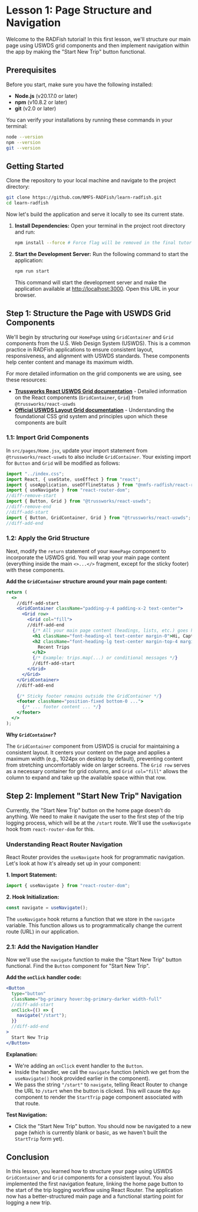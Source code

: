 
# Lesson 1: Page Structure and Navigation

Welcome to the RADFish tutorial! In this first lesson, we'll structure our main page using USWDS grid components and then implement navigation within the app by making the "Start New Trip" button functional.

## Prerequisites

Before you start, make sure you have the following installed:

- **Node.js** (v20.17.0 or later)
- **npm** (v10.8.2 or later)
- **git** (v2.0 or later)

You can verify your installations by running these commands in your terminal:

```bash
node --version
npm --version
git --version
```

## Getting Started

Clone the repository to your local machine and navigate to the project directory:

```bash
git clone https://github.com/NMFS-RADFish/learn-radfish.git
cd learn-radfish
```

Now let's build the application and serve it locally to see its current state.

1. **Install Dependencies:** Open your terminal in the project root directory and run:
   ```bash
   npm install --force # Force flag will be removed in the final tutorial
   ```

2. **Start the Development Server:** Run the following command to start the application:
   ```bash
   npm run start
   ```
   This command will start the development server and make the application available at [http://localhost:3000](http://localhost:3000). Open this URL in your browser.

## Step 1: Structure the Page with USWDS Grid Components

We'll begin by structuring our `HomePage` using `GridContainer` and `Grid` components from the U.S. Web Design System (USWDS). This is a common practice in RADFish applications to ensure consistent layout, responsiveness, and alignment with USWDS standards. These components help center content and manage its maximum width.

For more detailed information on the grid components we are using, see these resources:

- **[Trussworks React USWDS Grid documentation](https://trussworks.github.io/react-uswds/?path=/docs/components-grid--docs)** - Detailed information on the React components (`GridContainer`, `Grid`) from `@trussworks/react-uswds`
- **[Official USWDS Layout Grid documentation](https://designsystem.digital.gov/utilities/layout-grid/)** - Understanding the foundational CSS grid system and principles upon which these components are built

### 1.1: Import Grid Components

In `src/pages/Home.jsx`, update your import statement from `@trussworks/react-uswds` to also include `GridContainer`. Your existing import for `Button` and `Grid` will be modified as follows:

```jsx title="src/pages/Home.jsx"
import "../index.css";
import React, { useState, useEffect } from "react";
import { useApplication, useOfflineStatus } from "@nmfs-radfish/react-radfish";
import { useNavigate } from "react-router-dom";
//diff-remove-start
import { Button, Grid } from "@trussworks/react-uswds";
//diff-remove-end
//diff-add-start
import { Button, GridContainer, Grid } from "@trussworks/react-uswds";
//diff-add-end
```

### 1.2: Apply the Grid Structure

Next, modify the `return` statement of your `HomePage` component to incorporate the USWDS grid. You will wrap your main page content (everything inside the main `<>...</>` fragment, except for the sticky footer) with these components.

**Add the `GridContainer` structure around your main page content:**

```jsx title="src/pages/Home.jsx" showLineNumbers=212
return (
  <>
    //diff-add-start
    <GridContainer className="padding-y-4 padding-x-2 text-center">
      <Grid row>
        <Grid col="fill">
        //diff-add-end
          {/* All your main page content (headings, lists, etc.) goes here */}
          <h1 className="font-heading-xl text-center margin-0">Hi, Captain</h1>
          <h2 className="font-heading-lg text-center margin-top-4 margin-bottom-2">
            Recent Trips
          </h2>
          {/* Example: trips.map(...) or conditional messages */}
          //diff-add-start
        </Grid>
      </Grid>
    </GridContainer>
    //diff-add-end

    {/* Sticky footer remains outside the GridContainer */}
    <footer className="position-fixed bottom-0 ...">
      {/* ... footer content ... */}
    </footer>
  </>
);
```

**Why `GridContainer`?**

The `GridContainer` component from USWDS is crucial for maintaining a consistent layout. It centers your content on the page and applies a maximum width (e.g., 1024px on desktop by default), preventing content from stretching uncomfortably wide on larger screens. The `Grid row` serves as a necessary container for grid columns, and `Grid col="fill"` allows the column to expand and take up the available space within that row.

## Step 2: Implement "Start New Trip" Navigation

Currently, the "Start New Trip" button on the home page doesn't do anything. We need to make it navigate the user to the first step of the trip logging process, which will be at the `/start` route. We'll use the `useNavigate` hook from `react-router-dom` for this.

### Understanding React Router Navigation

React Router provides the `useNavigate` hook for programmatic navigation. Let's look at how it's already set up in your component:

**1. Import Statement:**

```jsx title="src/pages/Home.jsx"
import { useNavigate } from "react-router-dom";
```

**2. Hook Initialization:**

```jsx title="src/pages/Home.jsx"
const navigate = useNavigate();
```

The `useNavigate` hook returns a function that we store in the `navigate` variable. This function allows us to programmatically change the current route (URL) in our application.

### 2.1: Add the Navigation Handler

Now we'll use the `navigate` function to make the "Start New Trip" button functional. Find the `Button` component for "Start New Trip".

**Add the `onClick` handler code:**

```jsx title="src/pages/Home.jsx"
<Button
  type="button"
  className="bg-primary hover:bg-primary-darker width-full"
  //diff-add-start
  onClick={() => {
    navigate("/start");
  }}
  //diff-add-end
>
  Start New Trip
</Button>
```

**Explanation:**

- We're adding an `onClick` event handler to the `Button`.
- Inside the handler, we call the `navigate` function (which we get from the `useNavigate()` hook provided earlier in the component).
- We pass the string `"/start"` to `navigate`, telling React Router to change the URL to `/start` when the button is clicked. This will cause the `App` component to render the `StartTrip` page component associated with that route.

**Test Navigation:**

- Click the "Start New Trip" button. You should now be navigated to a new page (which is currently blank or basic, as we haven't built the `StartTrip` form yet).

## Conclusion

In this lesson, you learned how to structure your page using USWDS `GridContainer` and `Grid` components for a consistent layout. You also implemented the first navigation feature, linking the home page button to the start of the trip logging workflow using React Router. The application now has a better-structured main page and a functional starting point for logging a new trip.
